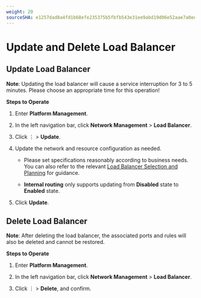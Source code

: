 ```yaml
---
weight: 20
sourceSHA: e1257dad8a4fd1b68efe235375b5fbfb543e31ee9abd19d06e52aae7a0eef505
---
```


# Update and Delete Load Balancer

## Update Load Balancer

**Note**: Updating the load balancer will cause a service interruption for 3 to 5 minutes. Please choose an appropriate time for this operation!

**Steps to Operate**

1. Enter **Platform Management**.

2. In the left navigation bar, click **Network Management** > **Load Balancer**.

3. Click ⋮ > **Update**.

4. Update the network and resource configuration as needed.

   - Please set specifications reasonably according to business needs. You can also refer to the relevant [Load Balancer Selection and Planning](./selection.mdx) for guidance.

   - **Internal routing** only supports updating from **Disabled** state to **Enabled** state.

5. Click **Update**.

## Delete Load Balancer

**Note**: After deleting the load balancer, the associated ports and rules will also be deleted and cannot be restored.

**Steps to Operate**

1. Enter **Platform Management**.

2. In the left navigation bar, click **Network Management** > **Load Balancer**.

3. Click ⋮ > **Delete**, and confirm.
